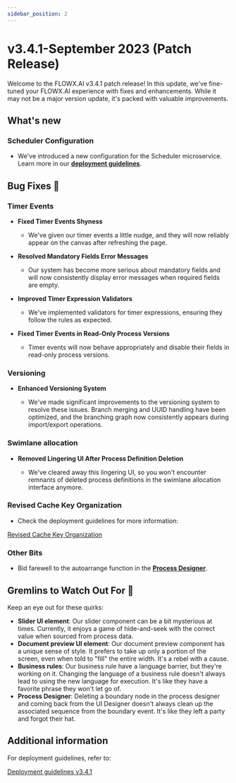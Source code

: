 ```yaml
---
sidebar_position: 2
---
```


# v3.4.1-September 2023 (Patch Release)

Welcome to the FLOWX.AI v3.4.1 patch release! In this update, we've fine-tuned your FLOWX.AI experience with fixes and enhancements. While it may not be a major version update, it's packed with valuable improvements.

## **What's new**

### Scheduler Configuration

* We've introduced a new configuration for the Scheduler microservice. Learn more in our [<u>**deployment guidelines**</u>](./deployment-guidelines-v3.4.1.md#scheduler-configuration).


## **Bug Fixes** 🔧

### Timer Events

* **Fixed Timer Events Shyness**

    - We've given our timer events a little nudge, and they will now reliably appear on the canvas after refreshing the page.

* **Resolved Mandatory Fields Error Messages**

    - Our system has become more serious about mandatory fields and will now consistently display error messages when required fields are empty.

* **Improved Timer Expression Validators**

    -  We've implemented validators for timer expressions, ensuring they follow the rules as expected.

* **Fixed Timer Events in Read-Only Process Versions**

    - Timer events will now behave appropriately and disable their fields in read-only process versions.

### Versioning 

* **Enhanced Versioning System** 

    -  We've made significant improvements to the versioning system to resolve these issues. Branch merging and UUID handling have been optimized, and the branching graph now consistently appears during import/export operations.

### Swimlane allocation

* **Removed Lingering UI After Process Definition Deletion**

    - We've cleared away this lingering UI, so you won't encounter remnants of deleted process definitions in the swimlane allocation interface anymore.



### Revised Cache Key Organization

* Check the deployment guidelines for more information:

[Revised Cache Key Organization](deployment-guidelines-v3.4.1.md#revised-cache-key-organization)

### Other Bits

* Bid farewell to the autoarrange function in the [**Process Designer**](../../docs/terms/flowx-process-designer).

## **Gremlins to Watch Out For** 🙁

Keep an eye out for these quirks:

* **Slider UI element**: Our slider component can be a bit mysterious at times. Currently, it enjoys a game of hide-and-seek with the correct value when sourced from process data.
* **Document preview UI element**: Our document preview component has a unique sense of style. It prefers to take up only a portion of the screen, even when told to "fill" the entire width. It's a rebel with a cause.
* **Business rules**: Our business rule have a language barrier, but they're working on it. Changing the language of a business rule doesn't always lead to using the new language for execution. It's like they have a favorite phrase they won't let go of.
* **Process Designer**: Deleting a boundary node in the process designer and coming back from the UI Designer doesn't always clean up the associated sequence from the boundary event. It's like they left a party and forgot their hat.


## **Additional information**

For deployment guidelines, refer to:
 
[Deployment guidelines v3.4.1](./deployment-guidelines-v3.4.1.md)



